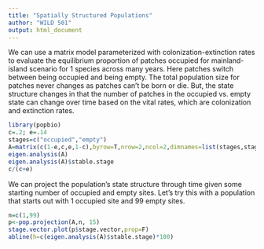 ```yaml
---
title: "Spatially Structured Populations"
author: "WILD 501"
output: html_document
---
```


We can use a matrix model parameterized with colonization-extinction rates to evaluate the equilibrium proportion of patches occupied for mainland-island scenario for 1 species across many years. Here patches switch between being occupied and being empty. The total population size for patches never changes as patches can't be born or die. But, the state structure changes in that the number of patches in the occupied vs. empty state can change over time based on the vital rates, which are colonization and extinction rates.

```r
library(popbio)
c=.2; e=.14
stages=c("occupied","empty")
A=matrix(c(1-e,c,e,1-c),byrow=T,nrow=2,ncol=2,dimnames=list(stages,stages))
eigen.analysis(A)
eigen.analysis(A)$stable.stage
c/(c+e)
```

We can project the population's state structure through time given some starting number of occupied and empty sites. Let's try this with a population that starts out with 1 occupied site and 99 empty sites.

```r
n=c(1,99)
p<-pop.projection(A,n, 15)
stage.vector.plot(p$stage.vector,prop=F)
abline(h=c(eigen.analysis(A)$stable.stage)*100)
```
